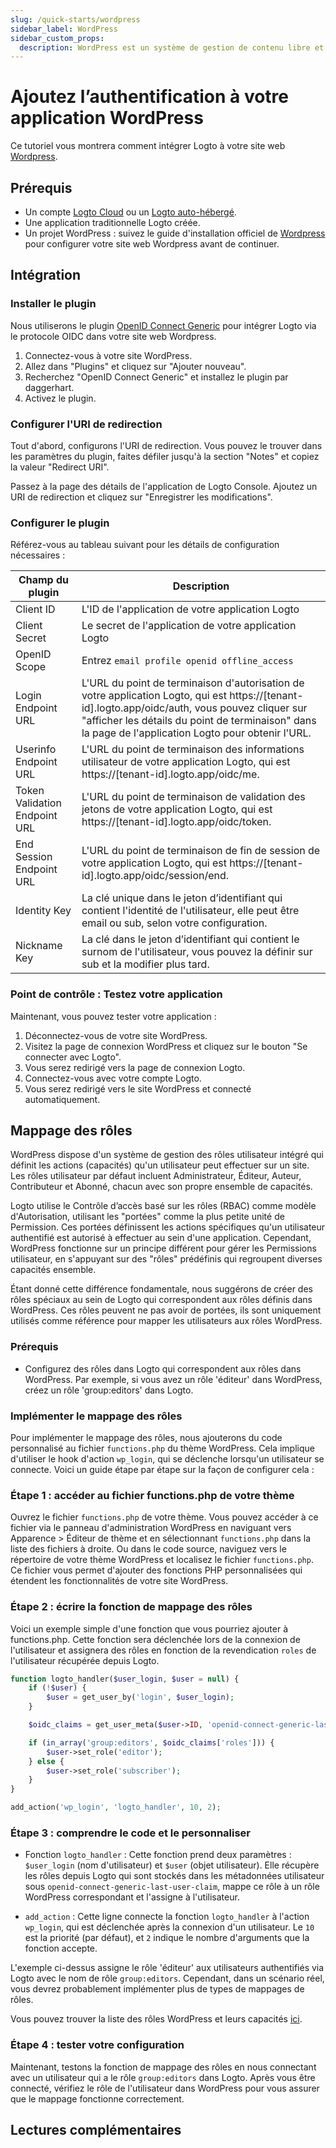 ```yaml
---
slug: /quick-starts/wordpress
sidebar_label: WordPress
sidebar_custom_props:
  description: WordPress est un système de gestion de contenu libre et open-source.
---
```



# Ajoutez l’authentification à votre application WordPress

Ce tutoriel vous montrera comment intégrer Logto à votre site web [Wordpress](https://wordpress.org).

## Prérequis

- Un compte [Logto Cloud](https://cloud.logto.io) ou un [Logto auto-hébergé](/introduction/set-up-logto-oss).
- Une application traditionnelle Logto créée.
- Un projet WordPress : suivez le guide d'installation officiel de [Wordpress](https://wordpress.org/support/article/how-to-install-wordpress/) pour configurer votre site web Wordpress avant de continuer.

## Intégration

### Installer le plugin

Nous utiliserons le plugin [OpenID Connect Generic](https://wordpress.org/plugins/generic-openid-connect/) pour intégrer Logto via le protocole OIDC dans votre site web Wordpress.

1. Connectez-vous à votre site WordPress.
2. Allez dans "Plugins" et cliquez sur "Ajouter nouveau".
3. Recherchez "OpenID Connect Generic" et installez le plugin par daggerhart.
4. Activez le plugin.

### Configurer l'URI de redirection

Tout d'abord, configurons l'URI de redirection. Vous pouvez le trouver dans les paramètres du plugin, faites défiler jusqu'à la section "Notes" et copiez la valeur "Redirect URI".

Passez à la page des détails de l'application de Logto Console. Ajoutez un URI de redirection et cliquez sur "Enregistrer les modifications".

### Configurer le plugin

Référez-vous au tableau suivant pour les détails de configuration nécessaires :

| Champ du plugin               | Description                                                                                                                                                                                                                                              |
| ----------------------------- | -------------------------------------------------------------------------------------------------------------------------------------------------------------------------------------------------------------------------------------------------------- |
| Client ID                     | L'ID de l'application de votre application Logto                                                                                                                                                                                                         |
| Client Secret                 | Le secret de l'application de votre application Logto                                                                                                                                                                                                    |
| OpenID Scope                  | Entrez `email profile openid offline_access`                                                                                                                                                                                                             |
| Login Endpoint URL            | L'URL du point de terminaison d'autorisation de votre application Logto, qui est https://[tenant-id].logto.app/oidc/auth, vous pouvez cliquer sur "afficher les détails du point de terminaison" dans la page de l'application Logto pour obtenir l'URL. |
| Userinfo Endpoint URL         | L'URL du point de terminaison des informations utilisateur de votre application Logto, qui est https://[tenant-id].logto.app/oidc/me.                                                                                                                    |
| Token Validation Endpoint URL | L'URL du point de terminaison de validation des jetons de votre application Logto, qui est https://[tenant-id].logto.app/oidc/token.                                                                                                                     |
| End Session Endpoint URL      | L'URL du point de terminaison de fin de session de votre application Logto, qui est https://[tenant-id].logto.app/oidc/session/end.                                                                                                                      |
| Identity Key                  | La clé unique dans le jeton d’identifiant qui contient l'identité de l'utilisateur, elle peut être email ou sub, selon votre configuration.                                                                                                              |
| Nickname Key                  | La clé dans le jeton d’identifiant qui contient le surnom de l'utilisateur, vous pouvez la définir sur sub et la modifier plus tard.                                                                                                                     |

### Point de contrôle : Testez votre application

Maintenant, vous pouvez tester votre application :

1. Déconnectez-vous de votre site WordPress.
2. Visitez la page de connexion WordPress et cliquez sur le bouton "Se connecter avec Logto".
3. Vous serez redirigé vers la page de connexion Logto.
4. Connectez-vous avec votre compte Logto.
5. Vous serez redirigé vers le site WordPress et connecté automatiquement.

## Mappage des rôles

WordPress dispose d'un système de gestion des rôles utilisateur intégré qui définit les actions (capacités) qu'un utilisateur peut effectuer sur un site. Les rôles utilisateur par défaut incluent Administrateur, Éditeur, Auteur, Contributeur et Abonné, chacun avec son propre ensemble de capacités.

Logto utilise le Contrôle d’accès basé sur les rôles (RBAC) comme modèle d'Autorisation, utilisant les "portées" comme la plus petite unité de Permission. Ces portées définissent les actions spécifiques qu'un utilisateur authentifié est autorisé à effectuer au sein d'une application. Cependant, WordPress fonctionne sur un principe différent pour gérer les Permissions utilisateur, en s'appuyant sur des "rôles" prédéfinis qui regroupent diverses capacités ensemble.

Étant donné cette différence fondamentale, nous suggérons de créer des rôles spéciaux au sein de Logto qui correspondent aux rôles définis dans WordPress. Ces rôles peuvent ne pas avoir de portées, ils sont uniquement utilisés comme référence pour mapper les utilisateurs aux rôles WordPress.

### Prérequis

- Configurez des rôles dans Logto qui correspondent aux rôles dans WordPress. Par exemple, si vous avez un rôle 'éditeur' dans WordPress, créez un rôle 'group:editors' dans Logto.

### Implémenter le mappage des rôles

Pour implémenter le mappage des rôles, nous ajouterons du code personnalisé au fichier `functions.php` du thème WordPress. Cela implique d'utiliser le hook d'action `wp_login`, qui se déclenche lorsqu'un utilisateur se connecte. Voici un guide étape par étape sur la façon de configurer cela :

### Étape 1 : accéder au fichier functions.php de votre thème

Ouvrez le fichier `functions.php` de votre thème. Vous pouvez accéder à ce fichier via le panneau d'administration WordPress en naviguant vers Apparence > Éditeur de thème et en sélectionnant `functions.php` dans la liste des fichiers à droite. Ou dans le code source, naviguez vers le répertoire de votre thème WordPress et localisez le fichier `functions.php`. Ce fichier vous permet d'ajouter des fonctions PHP personnalisées qui étendent les fonctionnalités de votre site WordPress.

### Étape 2 : écrire la fonction de mappage des rôles

Voici un exemple simple d'une fonction que vous pourriez ajouter à functions.php. Cette fonction sera déclenchée lors de la connexion de l'utilisateur et assignera des rôles en fonction de la revendication `roles` de l'utilisateur récupérée depuis Logto.

```php
function logto_handler($user_login, $user = null) {
	if (!$user) {
		$user = get_user_by('login', $user_login);
	}

	$oidc_claims = get_user_meta($user->ID, 'openid-connect-generic-last-user-claim', true);

	if (in_array('group:editors', $oidc_claims['roles'])) {
		$user->set_role('editor');
	} else {
		$user->set_role('subscriber');
	}
}

add_action('wp_login', 'logto_handler', 10, 2);
```

### Étape 3 : comprendre le code et le personnaliser

- Fonction `logto_handler` : Cette fonction prend deux paramètres : `$user_login` (nom d'utilisateur) et `$user` (objet utilisateur). Elle récupère les rôles depuis Logto qui sont stockés dans les métadonnées utilisateur sous `openid-connect-generic-last-user-claim`, mappe ce rôle à un rôle WordPress correspondant et l'assigne à l'utilisateur.

- `add_action` : Cette ligne connecte la fonction `logto_handler` à l'action `wp_login`, qui est déclenchée après la connexion d'un utilisateur. Le `10` est la priorité (par défaut), et `2` indique le nombre d'arguments que la fonction accepte.

L'exemple ci-dessus assigne le rôle 'éditeur' aux utilisateurs authentifiés via Logto avec le nom de rôle `group:editors`. Cependant, dans un scénario réel, vous devrez probablement implémenter plus de types de mappages de rôles.

Vous pouvez trouver la liste des rôles WordPress et leurs capacités [ici](https://wordpress.org/support/article/roles-and-capabilities/).

### Étape 4 : tester votre configuration

Maintenant, testons la fonction de mappage des rôles en nous connectant avec un utilisateur qui a le rôle `group:editors` dans Logto. Après vous être connecté, vérifiez le rôle de l'utilisateur dans WordPress pour vous assurer que le mappage fonctionne correctement.

## Lectures complémentaires

<FurtherReadings />
